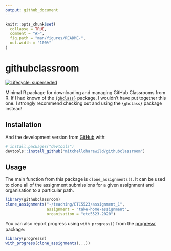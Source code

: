 ```yaml
---
output: github_document
---
```


<!-- README.md is generated from README.Rmd. Please edit that file -->

```r
knitr::opts_chunk$set(
  collapse = TRUE,
  comment = "#>",
  fig.path = "man/figures/README-",
  out.width = "100%"
)
```

# githubclassroom

<!-- badges: start -->
[![Lifecycle: superseded](https://img.shields.io/badge/lifecycle-superseded-blue.svg)](https://lifecycle.r-lib.org/articles/stages.html#superseded)
<!-- badges: end -->

Minimal R package for downloading and managing GitHub Classrooms from R.
If I had known of the [`{ghclass}`](https://github.com/rundel/ghclass/) package,
I wouldn't have put together this one. I strongly recommend checking out and
using the `{ghclass}` package instead!

## Installation

<!-- You can install the released version of githubclassroom from [CRAN](https://CRAN.R-project.org) with: -->

<!-- ``` r -->
<!-- install.packages("githubclassroom") -->
<!-- ``` -->

And the development version from [GitHub](https://github.com/) with:

``` r
# install.packages("devtools")
devtools::install_github("mitchelloharawild/githubclassroom")
```

## Usage

The main function from this package is `clone_assignments()`. It can be used to
clone all of the assignment submissions for a given assignment and organisation
to a particular path.

```r
library(githubclassroom)
clone_assignments("~/teaching/ETC5523/assignment_1", 
                  assignment = "take-home-assignment",
                  organisation = "etc5523-2020")
```

You can also report progress using `with_progress()` from the 
[progressr](https://github.com/HenrikBengtsson/progressr) package:

```r
library(progressr)
with_progress(clone_assignments(...))
```

